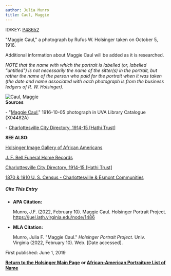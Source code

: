 ```yaml
---
author: Julia Munro
title: Caul, Maggie
---
```

ID/KEY: [P48652](http://juel.iath.virginia.edu/public_person?person=48652 "P48652")

"Maggie Caul," a photograph by Rufus W. Holsinger taken on October 5, 1916.

Additional information about Maggie Caul will be added as it is researched. 

_NOTE that the name with which the portrait is labelled (or, labelled "untitled") is not necessarily the name of the sitter(s) in the portrait, but rather the name of the person who paid for the portrait when it was taken (the date and name associated with each photograph is from the business ledgers of R. W. Holsinger)._

![Caul, Maggie](https://iiif.lib.virginia.edu/iiif/uva-lib:1044627/full/778,561/0/default.jpg "Caul, Maggie")  
**Sources**

\- "[Maggie Caul](https://search.lib.virginia.edu/catalog/uva-lib:1044627#?c=0&m=0&s=0&cv=0&xywh=0%2C-54%2C4000%2C2965 "Caul, Maggie")," 1916-10-05 photograph in UVA Library Catalogue (X04482A) 

\- [Charlottesville City Directory, 1914-15 \[Hathi Trust\]](https://catalog.hathitrust.org/Record/101954103) 

**SEE ALSO**:

[Holsinger Image Gallery of African Americans](http://rwholsingerphotos.org/images.php "Holsinger Image Gallery of African Americans")

[J. F. Bell Funeral Home Records](http://www2.vcdh.virginia.edu/afam/raceandplace/perl_scripts/funeral_search.html "J. F. Bell Funeral Home Database")

[Charlottesville City Directory, 1914-15 \[Hathi Trust\]](https://catalog.hathitrust.org/Record/101954103 "Charlottesville City Directory, 1914-15") 

[1870 & 1910 U. S. Census - Charlottesville & Esmont Communities](http://www2.vcdh.virginia.edu/afam/raceandplace/census/search_both.html "1870 & 1910 U. S. Census: Charlottesville and Esmont Communities")

##### **Cite This Entry**

*   **APA Citation:**
    
    Munro, J.F. (2022, February 10). Maggie Caul. Holsinger Portrait Project. https://juel.iath.virginia.edu/node/1486
    
*   **MLA Citation:**
    
    Munro, Julia F. "Maggie Caul." _Holsinger Portrait Project_. Univ. Virginia (2022, February 10). Web. \[Date accessed\].
    

  
First published: June 1, 2019    

[**Return to the Holsinger Main Page**](http://juel.iath.virginia.edu/node/980) **or [African-American Portraiture List of Name](http://juel.iath.virginia.edu/node/996)**